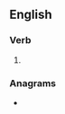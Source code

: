 ==English==

===Verb===
{{head|en|verb form}}

# {{en-third-person singular of|disleave}}

===Anagrams===
* {{anagrams|en|a=adeeilssv|Devil's Sea|sea devils|seadevils}}
